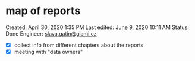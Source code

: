 # map of reports

Created: April 30, 2020 1:35 PM
Last edited: June 9, 2020 10:11 AM
Status: Done
Engineer: slava.gatin@glami.cz

- [x]  collect info from different chapters about the reports
- [x]  meeting with "data owners"